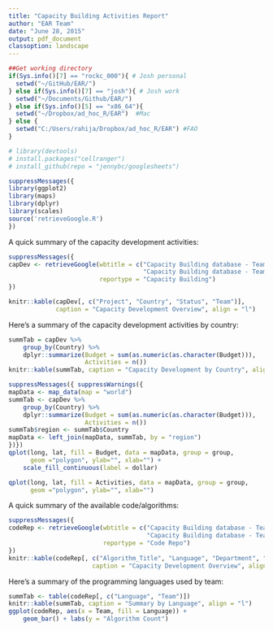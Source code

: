 ```yaml
---
title: "Capacity Building Activities Report"
author: "EAR Team"
date: "June 28, 2015"
output: pdf_document
classoption: landscape
---
```



```r
##Get working directory 
if(Sys.info()[7] == "rockc_000"){ # Josh personal
  setwd("~/GitHub/EAR/")
} else if(Sys.info()[7] == "josh"){ # Josh work
  setwd("~/Documents/Github/EAR/")
} else if(Sys.info()[5] == "x86_64"){
  setwd("~/Dropbox/ad_hoc_R/EAR")  #Mac
} else {
  setwd("C:/Users/rahija/Dropbox/ad_hoc_R/EAR") #FAO
}

# library(devtools)
# install.packages("cellranger")
# install_github(repo = "jennybc/googlesheets")

suppressMessages({
library(ggplot2)
library(maps)
library(dplyr)
library(scales)
source('retrieveGoogle.R')
})
```

A quick summary of the capacity development activities:

```r
suppressMessages({
capDev <- retrieveGoogle(wbtitle = c("Capacity Building database - Team X",
                                     "Capacity Building database - Team Y"),
                         reportype = "Capacity Building")
})

knitr::kable(capDev[, c("Project", "Country", "Status", "Team")],
             caption = "Capacity Development Overview", align = "l") 
```

Here's a summary of the capacity development activities by country:

```r
summTab = capDev %>%
    group_by(Country) %>%
    dplyr::summarize(Budget = sum(as.numeric(as.character(Budget))),
                     Activities = n())
knitr::kable(summTab, caption = "Capacity Development by Country", align = "l")
```

```r
suppressMessages({ suppressWarnings({
mapData <- map_data(map = "world")
summTab <- capDev %>%
    group_by(Country) %>%
    dplyr::summarize(Budget = sum(as.numeric(as.character(Budget))),
                     Activities = n())
summTab$region <- summTab$Country
mapData <- left_join(mapData, summTab, by = "region")
})})
qplot(long, lat, fill = Budget, data = mapData, group = group,
      geom ="polygon", ylab="", xlab="") +
    scale_fill_continuous(label = dollar)
```

```r
qplot(long, lat, fill = Activities, data = mapData, group = group,
      geom ="polygon", ylab="", xlab="")
```

\newpage

A quick summary of the available code/algorithms:

```r
suppressMessages({
codeRep <- retrieveGoogle(wbtitle = c("Capacity Building database - Team X",
                                      "Capacity Building database - Team Y"),
                          reportype = "Code Repo")
})
knitr::kable(codeRep[, c("Algorithm_Title", "Language", "Department", "Team")],
                       caption = "Capacity Development Overview", align = "l") 
```

Here's a summary of the programming languages used by team:

```r
summTab <- table(codeRep[, c("Language", "Team")])
knitr::kable(summTab, caption = "Summary by Language", align = "l")
ggplot(codeRep, aes(x = Team, fill = Language)) +
    geom_bar() + labs(y = "Algorithm Count")
```